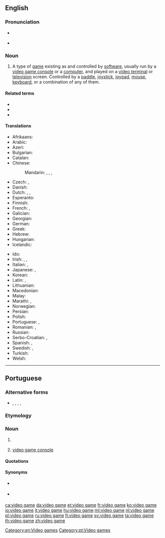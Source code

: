 ==English==

===Pronunciation===
* {{a|UK}} {{IPA|/ˈvɪ.di.ˌəʊ̯ ɡeɪm/|lang=en}}
* {{a|US}} {{IPA|/ˈvɪ.di.ˌoʊ̯ ɡeɪm/|lang=en}}

===Noun===
{{wikipedia}}
{{en-noun|head=[[video]] [[game]]}}

# A type of [[game]] existing as and controlled by [[software]], usually run by a [[video game console]] or a [[computer]], and played on a [[video terminal]] or [[television]] screen. Controlled by a [[paddle]], [[joystick]], [[joypad]], [[mouse]], [[keyboard]], or a combination of any of them.

====Related terms====
* {{l|en|electronic game}}
* {{l|en|computer game}}
* {{l|en|mobile game}}

====Translations====
{{trans-top|game controlled by a software}}
* Afrikaans: {{t|af|videospeletjie}}
* Arabic: {{t|ar|لَعْبَة فِيدِيُو|f|tr=laʿbat fīdiyū}}
* Azeri: {{t|az|video oyun}}
* Bulgarian: {{t|bg|видеоигра|f|tr=videoigrá}}
* Catalan: {{t+|ca|videojoc|m}}
* Chinese:
*: Mandarin: {{t+|cmn|電子遊戲|sc=Hani}}, {{t|cmn|电子游戏|tr=diànzǐ yóuxì|sc=Hani}}, {{t|cmn|電腦遊戲|sc=Hani}}, {{t|cmn|电脑游戏|tr=diànnǎo yóuxì|sc=Hani}}
* Czech: {{t|cs|videohra|f}}, {{t|cs|počítačová hra|f}}
* Danish: {{t|da|videospil|n}}
* Dutch: {{t+|nl|videospel|n}}, {{t+|nl|videospelletje|n}}, {{t+|nl|game|m}}
* Esperanto: {{t|eo|videoludo}}
* Finnish: {{t+|fi|videopeli}}
* French: {{t+|fr|jeu vidéo|m}}, {{t+|fr|jeux vidéo|p}}
* Galician: {{t|gl|videoxogo|m}}
* Georgian: {{t|ka|ვიდეო თამაში|sc=Geor}}
* German: {{t+|de|Videospiel|n}}
* Greek: {{t|el|βιντεοπαιχνίδι|n}}
* Hebrew: {{t+|he|משחק מחשב|tr=miskhak makhšev}}
* Hungarian: {{t+|hu|videojáték}}
* Icelandic: {{t|is|tölvuleikur|m}}
{{trans-mid}}
* Ido: {{t|io|videoludo}}
* Irish: {{t|ga|cluiche físeán|m}}, {{t|ga|físchluiche|m}}, {{t|ga|cluiche físe|m}}
* Italian: {{t+|it|videogioco|s}}, {{t+|it|videogiochi|p}}
* Japanese: {{t|ja|テレビゲーム|tr=terebi gēmu}}, {{t|ja|ビデオゲーム|tr=bideo gēmu}}
* Korean: {{t|ko|비디오 게임|sc=Hang}}
* Latin: {{t|la|ludus}} {{t|la|electronicus}}, {{t|la|ludus}} {{t|la|visualis}}
* Lithuanian: {{t|lt|video žaidimai}}
* Macedonian: {{t|mk|видеоигра|f|tr=videoígra}}
* Malay: {{t|ms|permainan video}}
* Marathi: {{t|mr|संगणक खेळ|m|tr=saṃgaṇaka kheḷa|sc=Deva}}, {{t|mr|व्हिडियो गेम|m|tr=vhiḍiyo gema|sc=Deva}}
* Norwegian: {{t|no|videospill}}
* Persian: {{t|fa|بازیهای رایانه|tr=bâzihâ-ye râyâne|sc=fa-Arab}}
* Polish: {{t|pl|gra wideo|f}}
* Portuguese: {{t+|pt|videojogo|m}}, {{t+|pt|vídeo game|m}}
* Romanian: {{t+|ro|joc video|n}}, {{t|ro|jocuri video|n-p}}
* Russian: {{t+|ru|видеоигра́|f}}
* Serbo-Croatian: {{t|sh|видео игра|f}}, {{t|sh|video igra|f}}
* Spanish: {{t|es|juego de video}}, {{t+|es|videojuego}}
* Swedish: {{t+|sv|TV-spel|n}}, {{t|sv|videospel|n}}
* Turkish: {{t|tr|bilgisayar oyunları}}
* Welsh: {{t|cy|'n fideo herwhela|f}}
{{trans-bottom}}

[[Category:en:Video games]]

----

==Portuguese==

===Alternative forms===
* {{l|pt|videogame}}, {{l|pt|vídeo-game}}, {{l|pt|vídeo game}}, {{l|pt|vídeo game}}, {{l|pt|videogueime}} {{qualifier|rare}}

===Etymology===
{{borrowing|en|video game|lang=pt}}

===Noun===
{{pt-noun|m|s}}

# {{l|en|video game}} {{gloss|software game}}
# {{lb|pt|Brazil}} [[video game console]]

====Quotations====
{{seeCites|lang=pt}}

====Synonyms====
* {{sense|video game}} {{l|pt|videojogo}}
* {{sense|video game console}} {{l|pt|console}}

[[Category:pt:Video games]]

[[ca:video game]]
[[da:video game]]
[[et:video game]]
[[fr:video game]]
[[ko:video game]]
[[io:video game]]
[[it:video game]]
[[hu:video game]]
[[ml:video game]]
[[nl:video game]]
[[pl:video game]]
[[ru:video game]]
[[fi:video game]]
[[sv:video game]]
[[ta:video game]]
[[th:video game]]
[[zh:video game]]